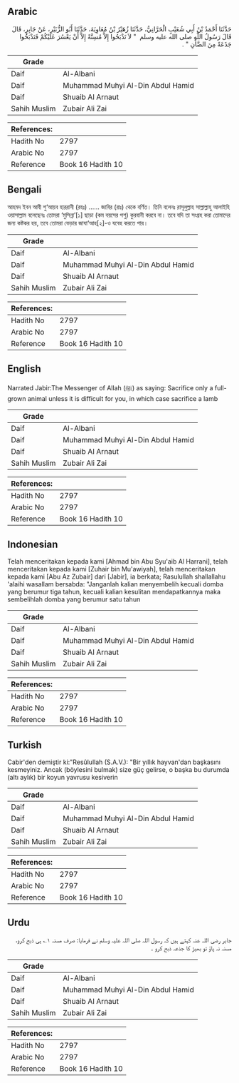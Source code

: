 ## Arabic


<div dir="rtl" lang="ar" style={{fontSize:'larger',backgroundColor:'#f8f9fa',padding:20}}>
حَدَّثَنَا أَحْمَدُ بْنُ أَبِي شُعَيْبٍ الْحَرَّانِيُّ، حَدَّثَنَا زُهَيْرُ بْنُ مُعَاوِيَةَ، حَدَّثَنَا أَبُو الزُّبَيْرِ، عَنْ جَابِرٍ، قَالَ قَالَ رَسُولُ اللَّهِ صلى الله عليه وسلم ‏ "‏ لاَ تَذْبَحُوا إِلاَّ مُسِنَّةً إِلاَّ أَنْ يَعْسُرَ عَلَيْكُمْ فَتَذْبَحُوا جَذَعَةً مِنَ الضَّأْنِ ‏"‏ ‏.‏
</div>
<div style={{backgroundColor:'#f8f9fa',padding:20, marginBottom: 10}}><table> <thead> <tr> <th>Grade</th> <th></th> </tr> </thead> <tbody> <tr><td>Daif</td><td>Al-Albani</td></tr><tr><td>Daif</td><td>Muhammad Muhyi Al-Din Abdul Hamid</td></tr><tr><td>Daif</td><td>Shuaib Al Arnaut</td></tr><tr><td>Sahih Muslim</td><td>Zubair Ali Zai</td></tr></tbody></table><table> <thead> <tr> <th>References:</th> <th></th> </tr> </thead> <tbody><tr><td>Hadith No</td><td>2797</td></tr><tr><td>Arabic No</td><td>2797</td></tr><tr><td>Reference</td><td>Book 16 Hadith 10</td></tr></tbody></table></div>

## Bengali


<div dir="ltr" lang="bn" style={{fontSize:'larger',backgroundColor:'#f8f9fa',padding:20}}>
আহমদ ইবন আবী শু‘আয়ব হাররানী (রহঃ) ...... জাবির (রাঃ) থেকে বর্ণিত। তিনি বলেনঃ রাসূলুল্লাহ সাল্লাল্লাহু আলাইহি ওয়াসাল্লাম বলেছেনঃ তোমরা ‘মুসিন্না’[১] ছাড়া (কম বয়সের পশু) কুরবানী করবে না। তবে যদি তা সংগ্রহ করা তোমাদের জন্য কষ্টকর হয়, তবে তোমরা ভেড়ার জাযা‘আহ[২]-ও যবেহ করতে পার।
</div>
<div style={{backgroundColor:'#f8f9fa',padding:20, marginBottom: 10}}><table> <thead> <tr> <th>Grade</th> <th></th> </tr> </thead> <tbody> <tr><td>Daif</td><td>Al-Albani</td></tr><tr><td>Daif</td><td>Muhammad Muhyi Al-Din Abdul Hamid</td></tr><tr><td>Daif</td><td>Shuaib Al Arnaut</td></tr><tr><td>Sahih Muslim</td><td>Zubair Ali Zai</td></tr></tbody></table><table> <thead> <tr> <th>References:</th> <th></th> </tr> </thead> <tbody><tr><td>Hadith No</td><td>2797</td></tr><tr><td>Arabic No</td><td>2797</td></tr><tr><td>Reference</td><td>Book 16 Hadith 10</td></tr></tbody></table></div>

## English


<div dir="ltr" lang="en" style={{fontSize:'larger',backgroundColor:'#f8f9fa',padding:20}}>
Narrated Jabir:The Messenger of Allah (ﷺ) as saying: Sacrifice only a full-grown animal unless it is difficult for you, in which case sacrifice a lamb
</div>
<div style={{backgroundColor:'#f8f9fa',padding:20, marginBottom: 10}}><table> <thead> <tr> <th>Grade</th> <th></th> </tr> </thead> <tbody> <tr><td>Daif</td><td>Al-Albani</td></tr><tr><td>Daif</td><td>Muhammad Muhyi Al-Din Abdul Hamid</td></tr><tr><td>Daif</td><td>Shuaib Al Arnaut</td></tr><tr><td>Sahih Muslim</td><td>Zubair Ali Zai</td></tr></tbody></table><table> <thead> <tr> <th>References:</th> <th></th> </tr> </thead> <tbody><tr><td>Hadith No</td><td>2797</td></tr><tr><td>Arabic No</td><td>2797</td></tr><tr><td>Reference</td><td>Book 16 Hadith 10</td></tr></tbody></table></div>

## Indonesian


<div dir="ltr" lang="id" style={{fontSize:'larger',backgroundColor:'#f8f9fa',padding:20}}>
Telah menceritakan kepada kami [Ahmad bin Abu Syu'aib Al Harrani], telah menceritakan kepada kami [Zuhair bin Mu'awiyah], telah menceritakan kepada kami [Abu Az Zubair] dari [Jabir], ia berkata; Rasulullah shallallahu 'alaihi wasallam bersabda: "Janganlah kalian menyembelih kecuali domba yang berumur tiga tahun, kecuali kalian kesulitan mendapatkannya maka sembelihlah domba yang berumur satu tahun
</div>
<div style={{backgroundColor:'#f8f9fa',padding:20, marginBottom: 10}}><table> <thead> <tr> <th>Grade</th> <th></th> </tr> </thead> <tbody> <tr><td>Daif</td><td>Al-Albani</td></tr><tr><td>Daif</td><td>Muhammad Muhyi Al-Din Abdul Hamid</td></tr><tr><td>Daif</td><td>Shuaib Al Arnaut</td></tr><tr><td>Sahih Muslim</td><td>Zubair Ali Zai</td></tr></tbody></table><table> <thead> <tr> <th>References:</th> <th></th> </tr> </thead> <tbody><tr><td>Hadith No</td><td>2797</td></tr><tr><td>Arabic No</td><td>2797</td></tr><tr><td>Reference</td><td>Book 16 Hadith 10</td></tr></tbody></table></div>

## Turkish


<div dir="ltr" lang="tr" style={{fontSize:'larger',backgroundColor:'#f8f9fa',padding:20}}>
Cabir'den demiştir ki:"Resûlullah (S.A.V.): "Bir yıllık hayvan'dan başkasını kesmeyiniz. Ancak (böylesini bulmak) size güç gelirse, o başka bu durumda (altı aylık) bir koyun yavrusu kesiverin
</div>
<div style={{backgroundColor:'#f8f9fa',padding:20, marginBottom: 10}}><table> <thead> <tr> <th>Grade</th> <th></th> </tr> </thead> <tbody> <tr><td>Daif</td><td>Al-Albani</td></tr><tr><td>Daif</td><td>Muhammad Muhyi Al-Din Abdul Hamid</td></tr><tr><td>Daif</td><td>Shuaib Al Arnaut</td></tr><tr><td>Sahih Muslim</td><td>Zubair Ali Zai</td></tr></tbody></table><table> <thead> <tr> <th>References:</th> <th></th> </tr> </thead> <tbody><tr><td>Hadith No</td><td>2797</td></tr><tr><td>Arabic No</td><td>2797</td></tr><tr><td>Reference</td><td>Book 16 Hadith 10</td></tr></tbody></table></div>

## Urdu


<div dir="rtl" lang="ur" style={{fontSize:'larger',backgroundColor:'#f8f9fa',padding:20}}>
جابر رضی اللہ عنہ کہتے ہیں کہ رسول اللہ صلی اللہ علیہ وسلم نے فرمایا: صرف مسنہ ۱؎ ہی ذبح کرو، مسنہ نہ پاؤ تو بھیڑ کا جذعہ ذبح کرو ۔
</div>
<div style={{backgroundColor:'#f8f9fa',padding:20, marginBottom: 10}}><table> <thead> <tr> <th>Grade</th> <th></th> </tr> </thead> <tbody> <tr><td>Daif</td><td>Al-Albani</td></tr><tr><td>Daif</td><td>Muhammad Muhyi Al-Din Abdul Hamid</td></tr><tr><td>Daif</td><td>Shuaib Al Arnaut</td></tr><tr><td>Sahih Muslim</td><td>Zubair Ali Zai</td></tr></tbody></table><table> <thead> <tr> <th>References:</th> <th></th> </tr> </thead> <tbody><tr><td>Hadith No</td><td>2797</td></tr><tr><td>Arabic No</td><td>2797</td></tr><tr><td>Reference</td><td>Book 16 Hadith 10</td></tr></tbody></table></div>